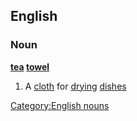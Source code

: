 ==English==
===Noun===
'''[[tea]] [[towel]]'''
#A [[cloth]] for [[drying]] [[dish]]es
[[Category:English nouns]]